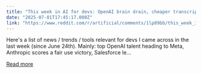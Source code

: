 ```yaml
---
title: "This week in AI for devs: OpenAI brain drain, cheaper transcripts, and a legal win for Anthropic"
date: "2025-07-01T17:45:17.000Z"
link: "https://www.reddit.com/r/artificial/comments/1lp89bb/this_week_in_ai_for_devs_openai_brain_drain/"
---
```


Here's a list of news / trends / tools relevant for devs I came across in the last week (since June 24th). Mainly: top OpenAI talent heading to Meta, Anthropic scores a fair use victory, Salesforce le...

[Read more](https://www.reddit.com/r/artificial/comments/1lp89bb/this_week_in_ai_for_devs_openai_brain_drain/)
